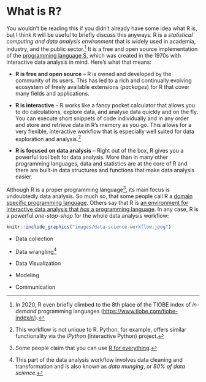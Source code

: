 # What is R? {#what-is-r .unnumbered}

You wouldn't be reading this if you didn't already have some idea what R is, but I think
it will be useful to briefly discuss this anyways. R is a *statistical computing and data
analysis environment* that is widely used in academia, industry, and the public
sector.[^what-is-r-1] It is a free and open source implementation of the [programming
language S](https://en.wikipedia.org/wiki/S_(programming_language)), which was created in
the 1970s with interactive data analysis in mind. Here's what that means:

[^what-is-r-1]: In 2020, R even briefly climbed to the 8th place of the TIOBE index of
    *in-demand* programming languages (<https://www.tiobe.com/tiobe-index/r/>).

-   **R is free and open source** -- R is owned and developed by the community of its
    users. This has led to a rich and continually evolving ecosystem of freely available
    extensions (*packages*) for R that cover many fields and applications.

-   **R is interactive** -- R works like a fancy pocket calculator that allows you to do
    calculations, explore data, and analyse data quickly and on the fly. You can execute
    short snippets of code individually and in any order and store and retrieve data in
    R's memory as you go. This allows for a very flexible, interactive workflow that is
    especially well suited for data exploration and analysis.[^what-is-r-2]

-   **R is focused on data analysis** -- Right out of the box, R gives you a powerful tool
    belt for data analysis. More than in many other programming languages, data and
    statistics are at the core of R and there are built-in data structures and functions
    that make data analysis easier.

[^what-is-r-2]: This workflow is not unique to R. Python, for example, offers similar
    functionality via the *iPython* (interactive Python) project.

Although R is a proper programming language[^what-is-r-3], its main focus is undoubtedly
data analysis. So much so, that some people call R a [domain specific programming
language](https://en.wikipedia.org/wiki/Domain-specific_language). Others say that R is
[an environment for interactive data analysis that *has* a programming
language](https://youtu.be/6S9r_YbqHy8). In any case, R is a powerful *one-stop-shop* for
the whole data analysis workflow:

[^what-is-r-3]: Some people claim that you can use [R for
    everything](https://youtu.be/m6nUdoP6894).

```r
knitr::include_graphics("images/data-science-workflow.jpeg")
```

-   Data collection

-   Data wrangling[^what-is-r-4]

-   Data Visualization

-   Modeling

-   Communication

[^what-is-r-4]: This part of the data analysis workflow involves data cleaning and
    transformation and is also known as *data munging*, or *80% of data science.*
